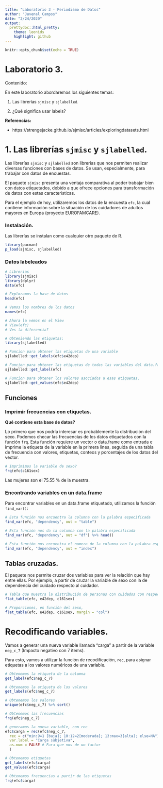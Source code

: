 ```yaml
---
title: "Laboratorio 3 - Periodismo de Datos"
author: "Juvenal Campos"
date: "2/24/2020"
output:
  prettydoc::html_pretty:
    theme: leonids
    highlight: github
---
```


```r
knitr::opts_chunk$set(echo = TRUE)
```

# Laboratorio 3. 

Contenido: 

En este laboratorio abordaremos los siguientes temas: 

1. Las librerías `sjmisc` y `sjlabelled`.

2. ¿Qué significa usar labels? 

**Referencias:**

* https://strengejacke.github.io/sjmisc/articles/exploringdatasets.html


# 1. Las librerías `sjmisc` y `sjlabelled`.

Las librerías `sjmisc` y `sjlabelled` son librerías que nos permiten realizar diversas funciones con bases de datos. Se usan, especialmente, para trabajar con datos de encuestas. 

El paquete `sjmisc` presenta una ventaja comparativa al poder trabajar bien con datos etiquetados, debido a que ofrece opciones para transformación de datos con estas características. 

Para el ejemplo de hoy, utilizaremos los datos de la encuesta `efc`, la cual contiene información sobre la situación de los cuidadores de adultos mayores en Europa (proyecto EUROFAMCARE). 

### Instalación. 

Las librerías se instalan como cualquier otro paquete de R. 

```r
library(pacman)
p_load(sjmisc, sjlabelled)
```

### Datos labeleados

```r
# Librerias
library(sjmisc)
library(dplyr)
data(efc)

# Exploramos la base de datos
head(efc)

# Vemos los nombres de los datos
names(efc)

# Ahora la vemos en el View
# View(efc)
# Ves la diferencia?

# Obteniendo las etiquetas: 
library(sjlabelled)

# Funcion para obtener las etiquetas de una variable
sjlabelled::get_labels(efc$e42dep)

# Funcion para obtener las etiquetas de todas las variables del data.frame
sjlabelled::get_label(efc)

# Funcion para obtener los valores asociados a esas etiquetas.
sjlabelled::get_values(efc$e42dep)

```

## Funciones 

### Imprimir frecuencias con etiquetas. 

**Qué contiene esta base de datos?**

Lo primero que nos podría interesar es probablemente la distribución del sexo. Podemos checar las frecuencias de los datos etiquetados con la función `frq`. Esta función requiere un vector o data.frame como entrada e imprime la etiqueta de la variable en la primera linea, seguida de una tabla de frecuencia con valores, etiquetas, conteos y porcentajes de los datos del vector. 

```r
# Imprimimos la variable de sexo?
frq(efc$c161sex)
```

Las mujeres son el 75.55 % de la muestra. 


### Encontrando variables en un data.frame

Para encontrar variables en un data.frame etiquetado, utilizamos la función `find_var()`: 

```r
# Esta función nos encuentra la columna con la palabra especificada
find_var(efc, "dependency", out = "table")

# Esta función nos da la columna con la palabra especificada
find_var(efc, "dependency", out = "df") %>% head()

# Esta función nos encuentra el numero de la columna con la palabra especificada
find_var(efc, "dependency", out = "index")

```

## Tablas cruzadas. 

El paquete nos permite cruzar dos variables para ver la relación que hay entre ellas. Por ejemplo, a partir de cruzar la variable de sexo con la de dependencia del cuidado respecto al cuidador. 

```r
# Tabla que muestra la distribución de personas con cuidados con respecto al sexo del cuidador. 
flat_table(efc, e42dep, c161sex)

# Proporciones, en función del sexo, 
flat_table(efc, e42dep, c161sex, margin = "col")

```

# Recodificando variables. 

Vamos a generar una nueva variable llamada "carga" a partir de la variable `neg_c_7` (Impacto negativo con 7 items). 

Para esto, vamos a utilizar la función de recodificación, `rec`, para asignar etiquetas a los valores numéricos de una variable. 

```r
# Obtenemos la etiqueta de la columna
get_label(efc$neg_c_7)

# Obtenemos la etiqueta de los valores
get_labels(efc$neg_c_7)

# Obtenemos los valores
unique(efc$neg_c_7) %>% sort()

# Obtenemos las frecuencias
frq(efc$neg_c_7)

# generamos la nueva variable, con rec
efc$carga = rec(efc$neg_c_7, 
  rec = c("min:9=1 [baja]; 10:12=2[moderada]; 13:max=3[alta]; else=NA"), 
  var.label = "Carga subjetiva",
  as.num = FALSE # Para que nos de un factor
  )

# Obtenemos etiquetas
get_labels(efc$carga)
get_values(efc$carga)

# Obtenemos frecuencias a partir de las etiquetas
frq(efc$carga)

```



